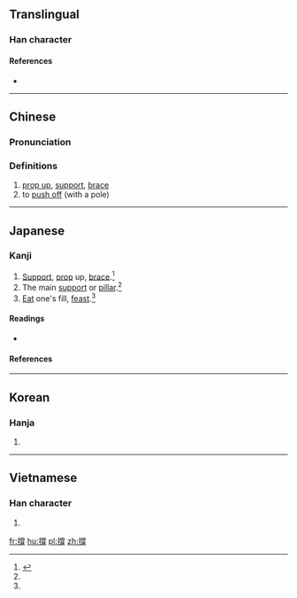 {{also|撑}}
==Translingual==

===Han character===
{{Han char|rn=64|rad=手|as=12|sn=15|four=59052|canj=QFBH,QFBQ|ids=⿰扌牚}}

====References====
* {{Han ref|kx=0454.030|dkj=12693|dj=0803.190|hdz=31956.060|uh=6490|ud=25744|bh=BCB5|bd=48309}}

----

==Chinese==
{{zh-forms|s=撑}}

===Pronunciation===
{{zh-pron
|m=chēng
|c=caang1,caang3
|mc=
|oc=y
|ma=Zh-cheng.ogg
|cat=v
}}

===Definitions===
# [[prop up]], [[support]], [[brace]]
# to [[push off]] (with a pole)

----

==Japanese==

===Kanji===
{{ja-kanji|grade=|rs=手12}}

# [[support|Support]], [[prop]] up, [[brace]].<ref name="gakken">{{cite-book|year=2002|author=Akiyasu Tōdō; et al|title=漢字源|ISBN=978-4053008893|passage=撐 撑}}</ref>
# The main [[support]] or [[pillar]].<ref name="gakken"/>
# [[eat|Eat]] one's fill, [[feast]].<ref name="gakken"/>

====Readings====
* {{ja-readings|on=[[ちょう]] (chō)|kun=[[ささえる]] (sasaeru), [[あく]] (aku)}}

====References====
<references/>

----

==Korean==

===Hanja===
{{ko-hanja|hangeul=탱|eumhun=|rv=taeng|mr=t'aeng|y=thayng}}

# {{defn|lang=ko|sort=手12}}

----

==Vietnamese==

===Han character===
{{vi-readings|rs=手12|hanviet=[[sênh]], [[sanh]], [[xênh]], [[xinh]], [[xanh]]}}

# {{defn|lang=vi|sort=手12}}

[[fr:撐]]
[[hu:撐]]
[[pl:撐]]
[[zh:撐]]